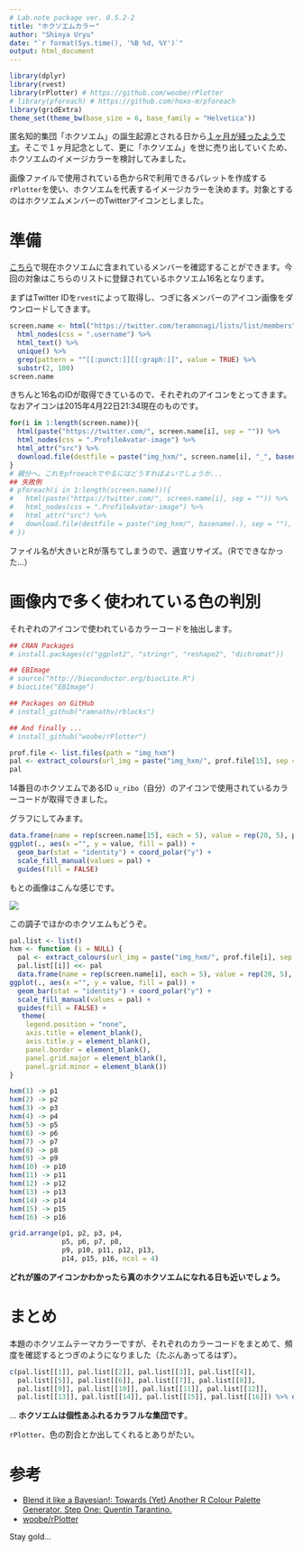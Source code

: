 ```yaml
---
# Lab.note package ver. 0.5.2-2
title: "ホクソエムカラー"
author: "Shinya Uryu"
date: "`r format(Sys.time(), '%B %d, %Y')`"
output: html_document
---
```


```r
library(dplyr)
library(rvest)
library(rPlotter) # https://github.com/woobe/rPlotter
# library(pforeach) # https://github.com/hoxo-m/pforeach
library(gridExtra)
theme_set(theme_bw(base_size = 6, base_family = "Helvetica"))
```

匿名知的集団「ホクソエム」の誕生起源とされる日から[１ヶ月が経ったようです](https://twitter.com/weda_654/status/589989793100013569)。そこで１ヶ月記念として、更に「ホクソエム」を世に売り出していくため、ホクソエムのイメージカラーを検討してみました。

画像ファイルで使用されている色からRで利用できるパレットを作成する`rPlotter`を使い、ホクソエムを代表するイメージカラーを決めます。対象とするのはホクソエムメンバーのTwitterアイコンとしました。

# 準備

[こちら](https://twitter.com/teramonagi/lists/list/members)で現在ホクソエムに含まれているメンバーを確認することができます。今回の対象はこちらのリストに登録されているホクソエム16名となります。

まずはTwitter IDを`rvest`によって取得し、つぎに各メンバーのアイコン画像をダウンロードしてきます。

```r
screen.name <- html("https://twitter.com/teramonagi/lists/list/members") %>% 
  html_nodes(css = ".username") %>% 
  html_text() %>% 
  unique() %>% 
  grep(pattern = "^[[:punct:]][[:graph:]]", value = TRUE) %>% 
  substr(2, 100)
screen.name
```

きちんと16名のIDが取得できているので、それぞれのアイコンをとってきます。なおアイコンは2015年4月22日21:34現在のものです。

```r
for(i in 1:length(screen.name)){
  html(paste("https://twitter.com/", screen.name[i], sep = "")) %>% 
  html_nodes(css = ".ProfileAvatar-image") %>% 
  html_attr("src") %>% 
  download.file(destfile = paste("img_hxm/", screen.name[i], "_", basename(.), sep = ""), method = "curl")
}
# 親分へ。これをpfroeachでやるにはどうすればよいでしょうか... 
## 失敗例
# pforeach(i in 1:length(screen.name))({
#   html(paste("https://twitter.com/", screen.name[i], sep = "")) %>% 
#   html_nodes(css = ".ProfileAvatar-image") %>% 
#   html_attr("src") %>% 
#   download.file(destfile = paste("img_hxm/", basename(.), sep = ""), method = "curl")
# })
```

ファイル名が大きいとRが落ちてしまうので、適宜リサイズ。（Rでできなかった...）

# 画像内で多く使われている色の判別

それぞれのアイコンで使われているカラーコードを抽出します。

```r
## CRAN Packages
# install.packages(c("ggplot2", "stringr", "reshape2", "dichromat"))

## EBImage
# source("http://bioconductor.org/biocLite.R")
# biocLite("EBImage")

## Packages on GitHub
# install_github("ramnathv/rblocks")

## And finally ...
# install_github("woobe/rPlotter")
```

```r
prof.file <- list.files(path = "img_hxm")
pal <- extract_colours(url_img = paste("img_hxm/", prof.file[15], sep = ""))
pal
```

14番目のホクソエムであるID `u_ribo`（自分）のアイコンで使用されているカラーコードが取得できました。

グラフにしてみます。

```r
data.frame(name = rep(screen.name[15], each = 5), value = rep(20, 5), pal) %>% 
ggplot(., aes(x ="", y = value, fill = pal)) + 
  geom_bar(stat = "identity") + coord_polar("y") +
  scale_fill_manual(values = pal) + 
  guides(fill = FALSE)
```

もとの画像はこんな感じです。

![](https://pbs.twimg.com/profile_images/579982335199748096/EyWXL6HV_400x400.jpg)

この調子でほかのホクソエムもどうぞ。

```r
pal.list <- list()
hxm <- function (i = NULL) {
  pal <- extract_colours(url_img = paste("img_hxm/", prof.file[i], sep = ""))
  pal.list[[i]] <<- pal
  data.frame(name = rep(screen.name[i], each = 5), value = rep(20, 5), pal) %>% 
ggplot(., aes(x ="", y = value, fill = pal)) + 
  geom_bar(stat = "identity") + coord_polar("y") +
  scale_fill_manual(values = pal) + 
  guides(fill = FALSE) +
   theme(
    legend.position = "none",
    axis.title = element_blank(), 
    axis.title.y = element_blank(),
    panel.border = element_blank(),
    panel.grid.major = element_blank(), 
    panel.grid.minor = element_blank())
}

hxm(1) -> p1
hxm(2) -> p2
hxm(3) -> p3
hxm(4) -> p4
hxm(5) -> p5
hxm(6) -> p6
hxm(7) -> p7
hxm(8) -> p8
hxm(9) -> p9
hxm(10) -> p10
hxm(11) -> p11
hxm(12) -> p12
hxm(13) -> p13
hxm(14) -> p14
hxm(15) -> p15
hxm(16) -> p16

grid.arrange(p1, p2, p3, p4, 
             p5, p6, p7, p8,
             p9, p10, p11, p12, p13,
             p14, p15, p16, ncol = 4)
```

**どれが誰のアイコンかわかったら真のホクソエムになれる日も近いでしょう。**

# まとめ

本題のホクソエムテーマカラーですが、それぞれのカラーコードをまとめて、頻度を確認するとつぎのようになりました（たぶんあってるはず）。

```r
c(pal.list[[1]], pal.list[[2]], pal.list[[3]], pal.list[[4]],
  pal.list[[5]], pal.list[[6]], pal.list[[7]], pal.list[[8]],
  pal.list[[9]], pal.list[[10]], pal.list[[11]], pal.list[[12]],
  pal.list[[13]], pal.list[[14]], pal.list[[15]], pal.list[[16]]) %>% data.frame() %>% table()
```

... **ホクソエムは個性あふれるカラフルな集団です**。

`rPlotter`、色の割合とか出してくれるとありがたい。

# 参考

* [Blend it like a Bayesian!: Towards (Yet) Another R Colour Palette Generator. Step One: Quentin Tarantino.](http://blenditbayes.blogspot.co.uk/2014/05/towards-yet-another-r-colour-palette.html)
* [woobe/rPlotter](https://github.com/woobe/rPlotter)

Stay gold...